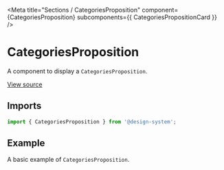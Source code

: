 
<Meta
  title="Sections / CategoriesProposition"
  component={CategoriesProposition}
  subcomponents={{ CategoriesPropositionCard }}
/>

# CategoriesProposition

A component to display a `CategoriesProposition`.

[View source](https://github.com/actarian/design-system/tree/main/src/@sections/categories-proposition)

## Imports

```js
import { CategoriesProposition } from '@design-system';
```

## Example

A basic example of `CategoriesProposition`.

<Canvas>
  <Story name="CategoriesProposition">
    <CategoriesProposition />
  </Story>
</Canvas>

<Canvas>
  <Story name="CategoriesPropositionCard">
    <CategoriesPropositionCard maxWidth="540px" margin="3rem" />
  </Story>
</Canvas>

